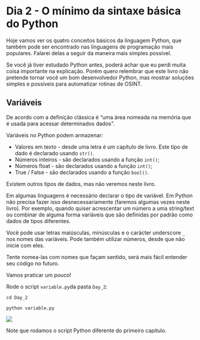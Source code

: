 # Dia 2 - O m&#237;nimo da sintaxe b&#225;sica do Python

Hoje vamos ver os quatro conceitos b&#225;sicos da linguagem Python, que tamb&#233;m pode ser encontrado nas linguagens de programa&#231;&#227;o mais populares. Falarei delas a seguir da maneira mais simples poss&#237;vel.

Se voc&#234; j&#225; tiver estudado Python antes, poder&#225; achar que eu perdi muita coisa importante na explica&#231;&#227;o. Por&#233;m quero relembrar que este livro n&#227;o pretende tornar voc&#234; um bom desenvolvedor Python, mas mostrar solu&#231;&#245;es simples e poss&#237;veis para automatizar rotinas de OSINT.

## Vari&#225;veis

De acordo com a defini&#231;&#227;o cl&#225;ssica &#233; "uma &#225;rea nomeada na mem&#243;ria que &#233; usada para acessar determinados dados".

Vari&#225;veis no Python podem armazenar:

-   Valores em texto - desde uma letra &#233; um cap&#237;tulo de livro. Este tipo de dado &#233; declarado usando `str()`.
-   N&#250;meros inteiros - s&#227;o declarados usando a fun&#231;&#227;o `int()`;
-   N&#250;meros float - s&#227;o declarados usando a fun&#231;&#227;o `int()`;
-   True / False - s&#227;o declarados usando a fun&#231;&#227;o `bool()`.

Existem outros tipos de dados, mas n&#227;o veremos neste livro.

Em algumas linguagens &#233; necess&#225;rio declarar o tipo de vari&#225;vel. Em Python n&#227;o precisa fazer isso desnecessariamente (faremos algumas vezes neste livro). Por exemplo, quando quiser acrescentar um n&#250;mero a uma string/text ou combinar de alguma forma vari&#225;veis que s&#227;o definidas por padr&#227;o como dados de tipos diferentes.

Voc&#234; pode usar letras mai&#250;sculas, min&#250;sculas e o car&#225;cter underscore `_` nos nomes das vari&#225;veis. Pode tamb&#233;m utilizar n&#250;meros, desde que n&#227;o inicie com eles.

Tente nomea-las com nomes que fa&#231;am sentido, ser&#225; mais f&#225;cil entender seu c&#243;digo no futuro.

Vamos praticar um pouco!

Rode o script `variable.py`da pasta `Day_2`:

`cd Day_2`

`python variable.py`

![](img/ppo_7.png){fig-align="center"}

Note que rodamos o script Python diferente do primeiro cap&#237;tulo. 
